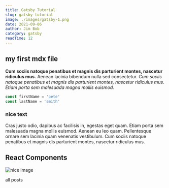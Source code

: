 ```yaml
---
title: Gatsby Tutorial
slug: gatsby-tutorial
image: ./images/gatsby-1.png
date: 2021-09-06
author: Jim Bob
category: gatsby
readTime: 12
---
```



## my first mdx file

**Cum sociis natoque penatibus et magnis dis parturient montes, nascetur ridiculus mus.** Aenean lacinia bibendum nulla sed consectetur. _Cum sociis natoque penatibus et magnis dis parturient montes, nascetur ridiculus mus. Etiam porta sem malesuada magna mollis euismod._

<div className="code">

```js
const firstName = 'pete'
const lastName = 'smith'
```

</div>

<div className="nice-text">
    <h3>nice text</h3>
    <FiInfo className="nice-text-icon"></FiInfo>

Cras justo odio, dapibus ac facilisis in, egestas eget quam. Etiam porta sem malesuada magna mollis euismod. Aenean eu leo quam. Pellentesque ornare sem lacinia quam venenatis vestibulum. Cum sociis natoque penatibus et magnis dis parturient montes, nascetur ridiculus mus.

</div>

<h2>React Components</h2>

<Counter />
<LikeButton />

![nice image](./images/gatsby-1.png)

<Link to="/posts" className="btn center-btn">
  all posts
</Link>
